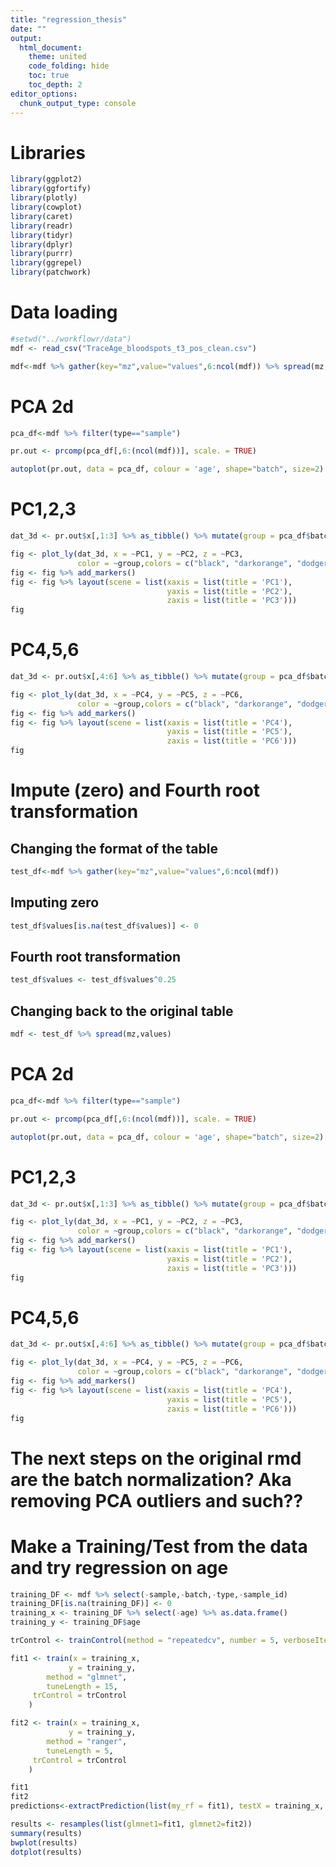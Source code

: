 ```yaml
---
title: "regression_thesis"
date: ""
output: 
  html_document:
    theme: united
    code_folding: hide
    toc: true
    toc_depth: 2 
editor_options: 
  chunk_output_type: console
---
```


# Libraries
```r
library(ggplot2)
library(ggfortify)
library(plotly)
library(cowplot)
library(caret)
library(readr)
library(tidyr)
library(dplyr)
library(purrr)
library(ggrepel)
library(patchwork)
```

# Data loading
```r
#setwd("../workflowr/data")
mdf <- read_csv("TraceAge_bloodspots_t3_pos_clean.csv")

mdf<-mdf %>% gather(key="mz",value="values",6:ncol(mdf)) %>% spread(mz,values)
```

# PCA 2d
```r
pca_df<-mdf %>% filter(type=="sample")
```
```r
pr.out <- prcomp(pca_df[,6:(ncol(mdf))], scale. = TRUE)

autoplot(pr.out, data = pca_df, colour = 'age', shape="batch", size=2)
```

# PC1,2,3
```r
dat_3d <- pr.out$x[,1:3] %>% as_tibble() %>% mutate(group = pca_df$batch, pen=pca_df$age)

fig <- plot_ly(dat_3d, x = ~PC1, y = ~PC2, z = ~PC3, 
               color = ~group,colors = c("black", "darkorange", "dodgerblue","darkred"), size = I(100))
fig <- fig %>% add_markers()
fig <- fig %>% layout(scene = list(xaxis = list(title = 'PC1'),
                                   yaxis = list(title = 'PC2'),
                                   zaxis = list(title = 'PC3')))
fig
```

# PC4,5,6
```r
dat_3d <- pr.out$x[,4:6] %>% as_tibble() %>% mutate(group = pca_df$batch, pen=pca_df$age)

fig <- plot_ly(dat_3d, x = ~PC4, y = ~PC5, z = ~PC6, 
               color = ~group,colors = c("black", "darkorange", "dodgerblue","darkred"), size = I(100))
fig <- fig %>% add_markers()
fig <- fig %>% layout(scene = list(xaxis = list(title = 'PC4'),
                                   yaxis = list(title = 'PC5'),
                                   zaxis = list(title = 'PC6')))
fig
```


# Impute (zero) and Fourth root transformation
## Changing the format of the table
```r
test_df<-mdf %>% gather(key="mz",value="values",6:ncol(mdf))
```
## Imputing zero
```r
test_df$values[is.na(test_df$values)] <- 0
```
## Fourth root transformation
```r
test_df$values <- test_df$values^0.25
```
## Changing back to the original table
```r
mdf <- test_df %>% spread(mz,values)
```

# PCA 2d
```r
pca_df<-mdf %>% filter(type=="sample")
```
```r
pr.out <- prcomp(pca_df[,6:(ncol(mdf))], scale. = TRUE)

autoplot(pr.out, data = pca_df, colour = 'age', shape="batch", size=2)
```

# PC1,2,3
```r
dat_3d <- pr.out$x[,1:3] %>% as_tibble() %>% mutate(group = pca_df$batch, pen=pca_df$age)

fig <- plot_ly(dat_3d, x = ~PC1, y = ~PC2, z = ~PC3, 
               color = ~group,colors = c("black", "darkorange", "dodgerblue","darkred"), size = I(100))
fig <- fig %>% add_markers()
fig <- fig %>% layout(scene = list(xaxis = list(title = 'PC1'),
                                   yaxis = list(title = 'PC2'),
                                   zaxis = list(title = 'PC3')))
fig
```

# PC4,5,6
```r
dat_3d <- pr.out$x[,4:6] %>% as_tibble() %>% mutate(group = pca_df$batch, pen=pca_df$age)

fig <- plot_ly(dat_3d, x = ~PC4, y = ~PC5, z = ~PC6, 
               color = ~group,colors = c("black", "darkorange", "dodgerblue","darkred"), size = I(100))
fig <- fig %>% add_markers()
fig <- fig %>% layout(scene = list(xaxis = list(title = 'PC4'),
                                   yaxis = list(title = 'PC5'),
                                   zaxis = list(title = 'PC6')))
fig
```

# The next steps on the original rmd are the batch normalization? Aka removing PCA outliers and such?? 

# Make a Training/Test from the data and try regression on age 
```r
training_DF <- mdf %>% select(-sample,-batch,-type,-sample_id)
training_DF[is.na(training_DF)] <- 0
training_x <- training_DF %>% select(-age) %>% as.data.frame()
training_y <- training_DF$age
```

```r
trControl <- trainControl(method = "repeatedcv", number = 5, verboseIter = T, savePredictions = "final")

fit1 <- train(x = training_x, 
             y = training_y, 
        method = "glmnet",
        tuneLength = 15,
     trControl = trControl
    )

fit2 <- train(x = training_x, 
             y = training_y,   
        method = "ranger",
        tuneLength = 5,
     trControl = trControl
    )

fit1
fit2
predictions<-extractPrediction(list(my_rf = fit1), testX = training_x, testY = training_y)
```

```r
results <- resamples(list(glmnet1=fit1, glmnet2=fit2))
summary(results)
bwplot(results)
dotplot(results)
```

